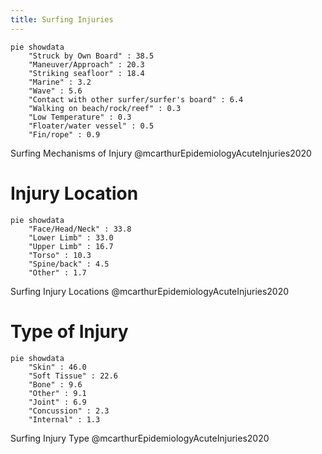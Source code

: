 ```yaml
---
title: Surfing Injuries
---
```


::: {#fig-surfing-moi}

```mermaid
pie showdata
    "Struck by Own Board" : 38.5
    "Maneuver/Approach" : 20.3
    "Striking seafloor" : 18.4
    "Marine" : 3.2
    "Wave" : 5.6
    "Contact with other surfer/surfer's board" : 6.4
    "Walking on beach/rock/reef" : 0.3
    "Low Temperature" : 0.3
    "Floater/water vessel" : 0.5
    "Fin/rope" : 0.9
```

Surfing Mechanisms of Injury @mcarthurEpidemiologyAcuteInjuries2020
:::

# Injury Location

::: {#fig-surfing-injury-location}

```mermaid
pie showdata
    "Face/Head/Neck" : 33.8
    "Lower Limb" : 33.0
    "Upper Limb" : 16.7
    "Torso" : 10.3
    "Spine/back" : 4.5
    "Other" : 1.7
```

Surfing Injury Locations @mcarthurEpidemiologyAcuteInjuries2020
:::

# Type of Injury

::: {#fig-surfing-injury-type}

```mermaid
pie showdata
    "Skin" : 46.0
    "Soft Tissue" : 22.6
    "Bone" : 9.6
    "Other" : 9.1
    "Joint" : 6.9
    "Concussion" : 2.3
    "Internal" : 1.3
```

Surfing Injury Type @mcarthurEpidemiologyAcuteInjuries2020
:::